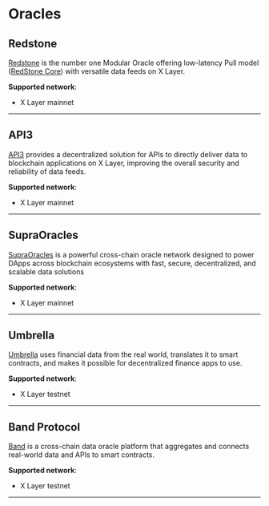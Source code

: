 # Oracles

## Redstone
[Redstone](https://redstone.finance/ "Redstone") is the number one Modular Oracle offering low-latency Pull model ([RedStone Core](https://docs.redstone.finance/docs/smart-contract-devs/get-started/redstone-core "Redstone Core")) with versatile data feeds on X Layer.

**Supported network**: 
- X Layer mainnet

---
## API3

[API3](https://api3.org/ "API3") provides a decentralized solution for APIs to directly deliver data to blockchain applications on X Layer, improving the overall security and reliability of data feeds.

**Supported network**: 
- X Layer mainnet
---
## SupraOracles

[SupraOracles](https://supra.com/oracles-product/ "SupraOracles") is a powerful cross-chain oracle network designed to power DApps across blockchain ecosystems with fast, secure, decentralized, and scalable data solutions

**Supported network**: 
- X Layer mainnet

---

## Umbrella

[Umbrella](https://www.umb.network "Umbrella") uses financial data from the real world, translates it to smart contracts, and makes it possible for decentralized finance apps to use.

**Supported network**: 
- X Layer testnet
---

## Band Protocol
[Band](https://www.bandprotocol.com "Band") is a cross-chain data oracle platform that aggregates and connects real-world data and APIs to smart contracts.

**Supported network**: 
- X Layer testnet
---